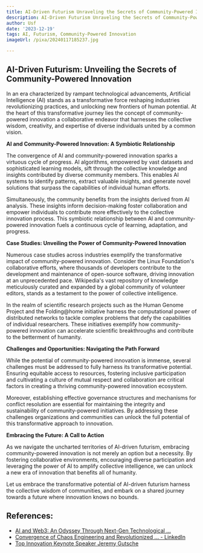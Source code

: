 ```yaml
---
title: AI-Driven Futurism Unraveling the Secrets of Community-Powered Innovation
description: AI-Driven Futurism Unraveling the Secrets of Community-Powered Innovation
author: Usf
date: '2023-12-19'
tags: AI, Futurism, Community-Powered Innovation
imageUrl: /pixa/20240117185237.jpg

---
```

## AI-Driven Futurism: Unveiling the  Secrets of Community-Powered Innovation

In an era characterized by rampant technological advancements, Artificial Intelligence (AI) stands as a transformative force reshaping industries revolutionizing practices, and  unlocking new  frontiers  of human potential.  At the heart of this transformative journey lies the concept of community-powered innovation a collaborative endeavor that  harnesses the  collective wisdom, creativity,  and expertise of diverse  individuals united by a common  vision.

**AI and Community-Powered Innovation: A Symbiotic Relationship**

The convergence of AI and community-powered  innovation sparks a virtuous cycle  of progress. AI algorithms, empowered by vast  datasets and sophisticated learning models, sift through the collective knowledge  and  insights contributed by diverse community members.  This enables AI systems to identify patterns, extract  valuable insights, and generate novel solutions that surpass  the capabilities of individual human efforts.

Simultaneously, the community benefits from the insights derived from AI analysis. These  insights inform  decision-making foster collaboration and empower individuals to contribute  more effectively to the collective  innovation process. This symbiotic relationship between AI  and  community-powered innovation fuels a continuous  cycle  of learning,  adaptation, and progress.

**Case Studies: Unveiling the Power of Community-Powered Innovation**

Numerous case studies across industries exemplify the transformative impact of community-powered innovation.  Consider the Linux Foundation's collaborative efforts, where thousands of developers contribute to  the development and maintenance of open-source software, driving innovation at an unprecedented pace. Wikipedia's vast repository of  knowledge meticulously curated and expanded by a global community of volunteer editors, stands as a testament to the power of collective intelligence.

In the realm  of scientific  research projects such as the Human Genome Project and the Folding@home initiative harness the computational power of distributed networks  to tackle complex problems that defy the capabilities of individual researchers. These initiatives exemplify how community-powered innovation can accelerate  scientific breakthroughs and contribute to the betterment of humanity.

**Challenges and Opportunities:  Navigating the Path Forward**

While the potential of community-powered innovation is immense, several  challenges must be addressed to fully harness  its transformative potential. Ensuring  equitable access to resources, fostering  inclusive participation and cultivating  a culture of mutual respect and collaboration are  critical factors in creating a thriving community-powered  innovation ecosystem.

Moreover, establishing effective governance structures and mechanisms for conflict resolution  are essential for maintaining the integrity and sustainability of community-powered initiatives. By addressing these  challenges organizations and communities can unlock the full potential of this transformative approach to innovation.

**Embracing the Future: A Call to Action**

As we navigate the uncharted territories of  AI-driven futurism, embracing community-powered innovation is not merely an option  but a necessity. By fostering collaborative environments, encouraging diverse participation and leveraging the power of AI to amplify collective intelligence, we can unlock a new era of innovation that benefits all of humanity.

Let us embrace the transformative potential of AI-driven futurism harness the collective wisdom of communities, and embark on a shared journey towards a future where innovation knows no bounds.

## References:
- [AI and Web3: An Odyssey Through Next-Gen Technological ...](https://medium.com/@KNN3_Network/ai-and-web3-an-odyssey-through-next-gen-technological-convergence-2c37e8fa4882)
- [Convergence of Chaos Engineering and Revolutionized ... - LinkedIn](https://www.linkedin.com/pulse/convergence-chaos-engineering-revolutionized-shpec?trk=article-ssr-frontend-pulse_more-articles_related-content-card)
- [Top Innovation Keynote Speaker Jeremy Gutsche](https://www.jeremygutsche.com/)
